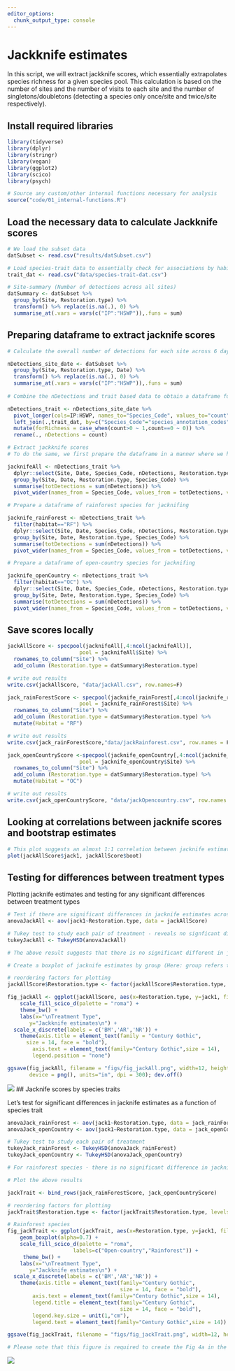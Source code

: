 ```yaml
---
editor_options: 
  chunk_output_type: console
---
```


# Jackknife estimates

In this script, we will extract jackknife scores, which essentially extrapolates species richness for a given species pool. This calculation is based on the number of sites and the number of visits to each site and the number of singletons/doubletons (detecting a species only once/site and twice/site respectively).

## Install required libraries
```r
library(tidyverse)
library(dplyr)
library(stringr)
library(vegan)
library(ggplot2)
library(scico)
library(psych)

# Source any custom/other internal functions necessary for analysis
source("code/01_internal-functions.R")
```

## Load the necessary data to calculate Jackknife scores
```r
# We load the subset data
datSubset <- read.csv("results/datSubset.csv")

# Load species-trait data to essentially check for associations by habitat type
trait_dat <- read.csv("data/species-trait-dat.csv")

# Site-summary (Number of detections across all sites)
datSummary <- datSubset %>%
  group_by(Site, Restoration.type) %>%
  transform() %>% replace(is.na(.), 0) %>%
  summarise_at(.vars = vars(c("IP":"HSWP")),.funs = sum)
```


## Preparing dataframe to extract jacknife scores
```r
# Calculate the overall number of detections for each site across 6 days of data (translates to ~96-min of data per site; each detection corresponding to a temporal unit of 10 seconds). Here, we include dates, since each visit can explain the extrapolation of species richness when jackknife estimates are extracted. 

nDetections_site_date <- datSubset %>%
  group_by(Site, Restoration.type, Date) %>%
  transform() %>% replace(is.na(.), 0) %>%
  summarise_at(.vars = vars(c("IP":"HSWP")),.funs = sum)
  
# Combine the nDetections and trait based data to obtain a dataframe for jackknife estimates

nDetections_trait <- nDetections_site_date %>%
  pivot_longer(cols=IP:HSWP, names_to="Species_Code", values_to="count") %>%
  left_join(.,trait_dat, by=c("Species_Code"="species_annotation_codes")) %>%
  mutate(forRichness = case_when(count>0 ~ 1,count==0 ~ 0)) %>%
  rename(., nDetections = count)

# Extract jackknife scores
# To do the same, we first prepare the dataframe in a manner where we have a matrix of Site by Date by Species name

jacknifeAll <- nDetections_trait %>%
  dplyr::select(Site, Date, Species_Code, nDetections, Restoration.type) %>%
  group_by(Site, Date, Restoration.type, Species_Code) %>%
  summarise(totDetections = sum(nDetections)) %>%
  pivot_wider(names_from = Species_Code, values_from = totDetections, values_fill = list(totDetections=0))

# Prepare a dataframe of rainforest species for jacknifing

jacknife_rainForest <- nDetections_trait %>%
  filter(habitat=="RF") %>%
  dplyr::select(Site, Date, Species_Code, nDetections, Restoration.type) %>%
  group_by(Site, Date, Restoration.type, Species_Code) %>%
  summarise(totDetections = sum(nDetections)) %>%
  pivot_wider(names_from = Species_Code, values_from = totDetections, values_fill = list(totDetections=0))

# Prepare a dataframe of open-country species for jacknifing

jacknife_openCountry <- nDetections_trait %>%
  filter(habitat=="OC") %>%
  dplyr::select(Site, Date, Species_Code, nDetections, Restoration.type) %>%
  group_by(Site, Date, Restoration.type, Species_Code) %>%
  summarise(totDetections = sum(nDetections)) %>%
  pivot_wider(names_from = Species_Code, values_from = totDetections, values_fill = list(totDetections=0))
```

## Save scores locally
```r
jackAllScore <- specpool(jacknifeAll[,4:ncol(jacknifeAll)],
                       pool = jacknifeAll$Site) %>%
  rownames_to_column("Site") %>%
  add_column (Restoration.type = datSummary$Restoration.type)

# write out results
write.csv(jackAllScore, "data/jackAll.csv", row.names=F)

jack_rainForestScore <- specpool(jacknife_rainForest[,4:ncol(jacknife_rainForest)],
                       pool = jacknife_rainForest$Site) %>%
  rownames_to_column("Site") %>%
  add_column (Restoration.type = datSummary$Restoration.type) %>%
  mutate(Habitat = "RF")

# write out results
write.csv(jack_rainForestScore,"data/jackRainforest.csv", row.names = F)

jack_openCountryScore <-specpool(jacknife_openCountry[,4:ncol(jacknife_openCountry)],
                       pool = jacknife_openCountry$Site) %>%
  rownames_to_column("Site") %>%
  add_column (Restoration.type = datSummary$Restoration.type) %>%
  mutate(Habitat = "OC")

# write out results
write.csv(jack_openCountryScore, "data/jackOpencountry.csv", row.names = F)
```

## Looking at correlations between jacknife scores and bootstrap estimates
```r
# This plot suggests an almost 1:1 correlation between jacknife estimates and bootstrap scores
plot(jackAllScore$jack1, jackAllScore$boot)
```

## Testing for differences between treatment types

Plotting jacknife estimates and testing for any significant differences between treatment types
```r
# Test if there are significant differences in jacknife estimates across treatment types
anovaJackAll <- aov(jack1~Restoration.type, data = jackAllScore)

# Tukey test to study each pair of treatment - reveals no signficant difference across treatment types
tukeyJackAll <- TukeyHSD(anovaJackAll)

# The above result suggests that there is no significant different in jacknife scores between treatment types

# Create a boxplot of jacknife estimates by group (Here: group refers to Restoration Type)

# reordering factors for plotting
jackAllScore$Restoration.type <- factor(jackAllScore$Restoration.type, levels = c("Benchmark", "Active", "Passive"))

fig_jackAll <- ggplot(jackAllScore, aes(x=Restoration.type, y=jack1, fill=Restoration.type)) +  geom_boxplot(alpha=0.7) + 
    scale_fill_scico_d(palette = "roma") +
    theme_bw() +
    labs(x="\nTreatment Type", 
       y="Jackknife estimates\n") +
  scale_x_discrete(labels = c('BM','AR','NR')) +
    theme(axis.title = element_text(family = "Century Gothic",
      size = 14, face = "bold"),
        axis.text = element_text(family="Century Gothic",size = 14),
        legend.position = "none")

ggsave(fig_jackAll, filename = "figs/fig_jackAll.png", width=12, height=7,
       device = png(), units="in", dpi = 300); dev.off()
```

![](figs/fig_jackAll.png)
## Jacknife scores by species traits

Let's test for significant differences in jacknife estimates as a function of species trait
```r
anovaJack_rainForest <- aov(jack1~Restoration.type, data = jack_rainForestScore)
anovaJack_openCountry <- aov(jack1~Restoration.type, data = jack_openCountryScore)

# Tukey test to study each pair of treatment 
tukeyJack_rainForest <- TukeyHSD(anovaJack_rainForest)
tukeyJack_openCountry <- TukeyHSD(anovaJack_openCountry)

# For rainforest species - there is no significant difference in jacknife estimates between any treatment types, while for open-country birds; there is a significant difference in jacknife estimates across active-benchmark and passive-benchmark

# Plot the above results

jackTrait <- bind_rows(jack_rainForestScore, jack_openCountryScore)

# reordering factors for plotting
jackTrait$Restoration.type <- factor(jackTrait$Restoration.type, levels = c("Benchmark", "Active", "Passive"))

# Rainforest species
fig_jackTrait <- ggplot(jackTrait, aes(x=Restoration.type, y=jack1, fill=Habitat)) +
    geom_boxplot(alpha=0.7) + 
    scale_fill_scico_d(palette = "roma",
                     labels=c("Open-country","Rainforest")) +
     theme_bw() +
    labs(x="\nTreatment Type", 
       y="Jackknife estimates\n") +
  scale_x_discrete(labels = c('BM','AR','NR')) +
    theme(axis.title = element_text(family="Century Gothic",
                                    size = 14, face = "bold"), 
        axis.text = element_text(family="Century Gothic",size = 14),
        legend.title = element_text(family="Century Gothic",
                                    size = 14, face = "bold"),
        legend.key.size = unit(1,"cm"),
        legend.text = element_text(family="Century Gothic",size = 14))

ggsave(fig_jackTrait, filename = "figs/fig_jackTrait.png", width=12, height=7,device = png(), units="in", dpi = 300); dev.off()

# Please note that this figure is required to create the Fig 4a in the next script.
```

![](figs/fig_jackTrait.png)
